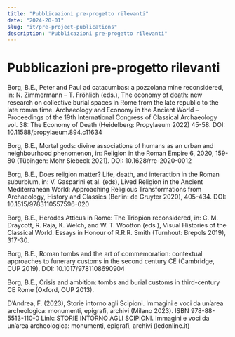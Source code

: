 ```yaml
---
title: "Pubblicazioni pre-progetto rilevanti"
date: "2024-20-01"
slug: "it/pre-project-publications"
description: "Pubblicazioni pre-progetto rilevanti"
---
```


# Pubblicazioni pre-progetto rilevanti

Borg, B.E., Peter and Paul ad catacumbas: a pozzolana mine reconsidered, in: N. Zimmermann – T. Fröhlich (eds.), The economy of death: new research on collective burial spaces in Rome from the late republic to the late roman time. Archaeology and Economy in the Ancient World – Proceedings of the 19th International Congress of Classical Archaeology vol. 38: The Economy of Death (Heidelberg: Propylaeum 2022) 45-58. DOI: 10.11588/propylaeum.894.c11634

Borg, B.E., Mortal gods: divine associations of humans as an urban and neighbourhood phenomenon, in: Religion in the Roman Empire 6, 2020, 159-80 (Tübingen: Mohr Siebeck 2021). DOI: 10.1628/rre-2020-0012

Borg, B.E., Does religion matter? Life, death, and interaction in the Roman suburbium, in: V. Gasparini et al. (eds), Lived Religion in the Ancient Mediterranean World: Approaching Religious Transformations from Archaeology, History and Classics (Berlin: de Gruyter 2020), 405-434. DOI: 10.1515/9783110557596-020

Borg, B.E., Herodes Atticus in Rome: The Triopion reconsidered, in: C. M. Draycott, R. Raja, K. Welch, and W. T. Wootton (eds.), Visual Histories of the Classical World. Essays in Honour of R.R.R. Smith (Turnhout: Brepols 2019), 317-30.

Borg, B.E., Roman tombs and the art of commemoration: contextual approaches to funerary customs in the second century CE (Cambridge, CUP 2019). DOI: 10.1017/9781108690904

Borg, B.E., Crisis and ambition: tombs and burial customs in third-century CE Rome (Oxford, OUP 2013).

D’Andrea, F. (2023), Storie intorno agli Scipioni. Immagini e voci da un’area archeologica: monumenti, epigrafi, archivi (Milano 2023). ISBN 978-88-5513-110-0 Link: STORIE INTORNO AGLI SCIPIONI. Immagini e voci da un’area archeologica: monumenti, epigrafi, archivi (ledonline.it)
